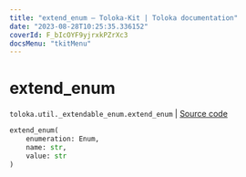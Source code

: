 ```yaml
---
title: "extend_enum — Toloka-Kit | Toloka documentation"
date: "2023-08-28T10:25:35.336152"
coverId: F_bIcOYF9yjrxkPZrXc3
docsMenu: "tkitMenu"
---
```


# extend_enum

`toloka.util._extendable_enum.extend_enum` | [Source code](https://github.com/Toloka/toloka-kit/blob/v1.2.1/src/util/_extendable_enum.py#L12)

```python
extend_enum(
    enumeration: Enum,
    name: str,
    value: str
)
```